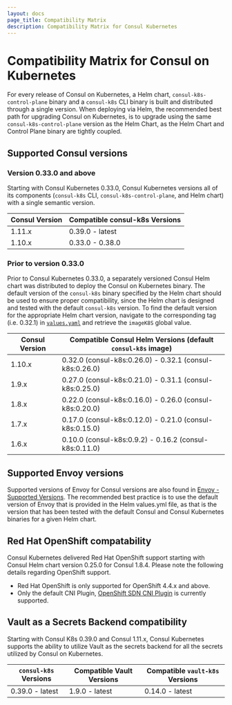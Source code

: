```yaml
---
layout: docs
page_title: Compatibility Matrix
description: Compatibility Matrix for Consul Kubernetes
---
```


# Compatibility Matrix for Consul on Kubernetes 

For every release of Consul on Kubernetes, a Helm chart, `consul-k8s-control-plane` binary and a `consul-k8s` CLI binary is built and distributed through a single version. When deploying via Helm, the recommended best path for upgrading Consul on Kubernetes, is to upgrade using the same `consul-k8s-control-plane` version as the Helm Chart, as the Helm Chart and Control Plane binary are tightly coupled. 

## Supported Consul versions

### Version 0.33.0 and above

Starting with Consul Kubernetes 0.33.0, Consul Kubernetes versions all of its components (`consul-k8s` CLI, `consul-k8s-control-plane`, and Helm chart) with a single semantic version. 

| Consul Version | Compatible consul-k8s Versions  |
| -------------- | ------------------------------- |
| 1.11.x         | 0.39.0 - latest                 |
| 1.10.x         | 0.33.0 - 0.38.0                 |

### Prior to version 0.33.0

Prior to Consul Kubernetes 0.33.0, a separately versioned Consul Helm chart was distributed to deploy the Consul on Kubernetes binary. The default version of the `consul-k8s` binary specified by the Helm chart should be used to ensure proper compatibility, since the Helm chart is designed and tested with the default `consul-k8s` version. To find the default version for the appropriate Helm chart version, navigate to the corresponding tag (i.e. 0.32.1) in [`values.yaml`](https://github.com/hashicorp/consul-helm/blob/v0.32.1/values.yaml) and retrieve the `imageK8S` global value. 

| Consul Version | Compatible Consul Helm Versions (default `consul-k8s` image) |
| -------------- | -----------------------------------------------------------|
| 1.10.x         | 0.32.0 (consul-k8s:0.26.0) - 0.32.1 (consul-k8s:0.26.0)    |
| 1.9.x          | 0.27.0 (consul-k8s:0.21.0) - 0.31.1 (consul-k8s:0.25.0)    |
| 1.8.x          | 0.22.0 (consul-k8s:0.16.0) - 0.26.0 (consul-k8s:0.20.0)    |
| 1.7.x          | 0.17.0 (consul-k8s:0.12.0) - 0.21.0 (consul-k8s:0.15.0)    |
| 1.6.x          | 0.10.0 (consul-k8s:0.9.2) - 0.16.2 (consul-k8s:0.11.0)     |

## Supported Envoy versions

Supported versions of Envoy for Consul versions are also found in [Envoy - Supported Versions](/docs/connect/proxies/envoy#supported-versions). The recommended best practice is to use the default version of Envoy that is provided in the Helm values.yml file, as that is the version that has been tested with the default Consul and Consul Kubernetes binaries for a given Helm chart.

## Red Hat OpenShift compatability 

Consul Kubernetes delivered Red Hat OpenShift support starting with Consul Helm chart version 0.25.0 for Consul 1.8.4. Please note the following details regarding OpenShift support. 

- Red Hat OpenShift is only supported for OpenShift 4.4.x and above. 
- Only the default CNI Plugin, [OpenShift SDN CNI Plugin](https://docs.openshift.com/container-platform/4.9/networking/openshift_sdn/about-openshift-sdn.html) is currently supported. 

## Vault as a Secrets Backend compatibility

Starting with Consul K8s 0.39.0 and Consul 1.11.x, Consul Kubernetes supports the ability to utilize Vault as the secrets backend for all the secrets utilized by Consul on Kubernetes.  

| `consul-k8s` Versions    | Compatible Vault Versions | Compatible `vault-k8s` Versions | 
| ------------------------ | --------------------------| ----------------------------- |
| 0.39.0 - latest          | 1.9.0 - latest            | 0.14.0 - latest               |

